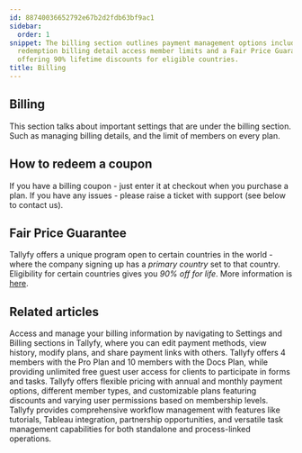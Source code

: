 ```yaml
---
id: 88740036652792e67b2d2fdb63bf9ac1
sidebar:
  order: 1
snippet: The billing section outlines payment management options including coupon
  redemption billing detail access member limits and a Fair Price Guarantee program
  offering 90% lifetime discounts for eligible countries.
title: Billing
---
```


## Billing

This section talks about important settings that are under the billing section. Such as managing billing details, and the limit of members on every plan.



<PageTree />


## How to redeem a coupon

If you have a billing coupon - just enter it at checkout when you purchase a plan. If you have any issues - please raise a ticket with support (see below to contact us).

## Fair Price Guarantee

Tallyfy offers a unique program open to certain countries in the world - where the company signing up has a _primary country_ set to that country. Eligibility for certain countries gives you _90% off for life_. More information is [here](https://tallyfy.com/pricing/fair-price-guarantee/).


## Related articles
<CardGrid>
<LinkTitleCard header="<b>Billing > Access and Manage My Billing Details</b>" href="/products/pro/settings/billing/how-to-access-and-manage-my-billing-details/" > Access and manage your billing information by navigating to Settings and Billing sections in Tallyfy, where you can edit payment methods, view history, modify plans, and share payment links with others. </LinkTitleCard>
<LinkTitleCard header="<b>Billing > Tallyfy's Account and Member Limits</b>" href="/products/pro/settings/billing/what-are-tallyfys-account-and-member-limits/" > Tallyfy offers 4 members with the Pro Plan and 10 members with the Docs Plan, while providing unlimited free guest user access for clients to participate in forms and tasks. </LinkTitleCard>
<LinkTitleCard header="<b>Pro > Pricing</b>" href="/products/pro/pricing/" > Tallyfy offers flexible pricing with annual and monthly payment options, different member types, and customizable plans featuring discounts and varying user permissions based on membership levels. </LinkTitleCard>
<LinkTitleCard header="<b>Tutorials > Key Features</b>" href="/products/pro/tutorials/features/" > Tallyfy provides comprehensive workflow management with features like tutorials, Tableau integration, partnership opportunities, and versatile task management capabilities for both standalone and process-linked operations. </LinkTitleCard>
</CardGrid>
